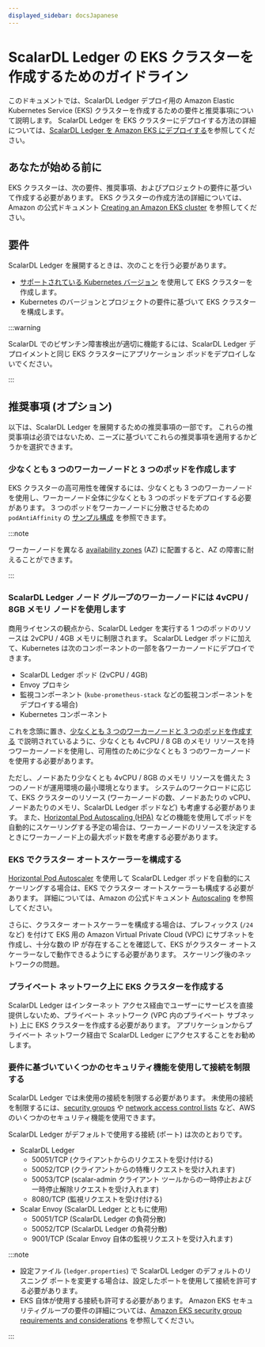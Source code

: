 ```yaml
---
displayed_sidebar: docsJapanese
---
```


# ScalarDL Ledger の EKS クラスターを作成するためのガイドライン


<TranslationBanner />

このドキュメントでは、ScalarDL Ledger デプロイ用の Amazon Elastic Kubernetes Service (EKS) クラスターを作成するための要件と推奨事項について説明します。 ScalarDL Ledger を EKS クラスターにデプロイする方法の詳細については、[ScalarDL Ledger を Amazon EKS にデプロイする](ManualDeploymentGuideScalarDLOnEKS.mdx)を参照してください。

## あなたが始める前に

EKS クラスターは、次の要件、推奨事項、およびプロジェクトの要件に基づいて作成する必要があります。 EKS クラスターの作成方法の詳細については、Amazon の公式ドキュメント [Creating an Amazon EKS cluster](https://docs.aws.amazon.com/eks/latest/userguide/create-cluster.html) を参照してください。

## 要件

ScalarDL Ledger を展開するときは、次のことを行う必要があります。

* [サポートされている Kubernetes バージョン](https://scalardb.scalar-labs.com/docs/latest/requirements/#kubernetes) を使用して EKS クラスターを作成します。
* Kubernetes のバージョンとプロジェクトの要件に基づいて EKS クラスターを構成します。

:::warning

ScalarDL でのビザンチン障害検出が適切に機能するには、ScalarDL Ledger デプロイメントと同じ EKS クラスターにアプリケーション ポッドをデプロイしないでください。

:::

## 推奨事項 (オプション)

以下は、ScalarDL Ledger を展開するための推奨事項の一部です。 これらの推奨事項は必須ではないため、ニーズに基づいてこれらの推奨事項を適用するかどうかを選択できます。

### 少なくとも 3 つのワーカーノードと 3 つのポッドを作成します

EKS クラスターの高可用性を確保するには、少なくとも 3 つのワーカーノードを使用し、ワーカーノード全体に少なくとも 3 つのポッドをデプロイする必要があります。 3 つのポッドをワーカーノードに分散させるための `podAntiAffinity` の [サンプル構成](https://github.com/scalar-labs/scalar-kubernetes/blob/master/conf/scalardl-custom-values.yaml) を参照できます。

:::note

ワーカーノードを異なる [availability zones](https://docs.aws.amazon.com/AWSEC2/latest/UserGuide/using-regions-availability-zones.html) (AZ) に配置すると、AZ の障害に耐えることができます。

:::

### ScalarDL Ledger ノード グループのワーカーノードには 4vCPU / 8GB メモリ ノードを使用します

商用ライセンスの観点から、ScalarDL Ledger を実行する 1 つのポッドのリソースは 2vCPU / 4GB メモリに制限されます。 ScalarDL Ledger ポッドに加えて、Kubernetes は次のコンポーネントの一部を各ワーカーノードにデプロイできます。

* ScalarDL Ledger ポッド (2vCPU / 4GB)
* Envoy プロキシ
* 監視コンポーネント (`kube-prometheus-stack` などの監視コンポーネントをデプロイする場合)
* Kubernetes コンポーネント

これを念頭に置き、[少なくとも 3 つのワーカーノードと 3 つのポッドを作成する](#create-at-least-three-worker-nodes-and-three-pods) で説明されているように、少なくとも 4vCPU / 8 GB のメモリ リソースを持つワーカーノードを使用し、可用性のために少なくとも 3 つのワーカーノードを使用する必要があります。

ただし、ノードあたり少なくとも 4vCPU / 8GB のメモリ リソースを備えた 3 つのノードが運用環境の最小環境となります。 システムのワークロードに応じて、EKS クラスターのリソース (ワーカーノードの数、ノードあたりの vCPU、ノードあたりのメモリ、ScalarDL Ledger ポッドなど) も考慮する必要があります。 また、[Horizontal Pod Autoscaling (HPA)](https://kubernetes.io/docs/tasks/run-application/horizontal-pod-autoscale/) などの機能を使用してポッドを自動的にスケーリングする予定の場合は、ワーカーノードのリソースを決定するときにワーカーノード上の最大ポッド数を考慮する必要があります。

### EKS でクラスター オートスケーラーを構成する

[Horizontal Pod Autoscaler](https://docs.aws.amazon.com/eks/latest/userguide/horizontal-pod-autoscaler.html) を使用して ScalarDL Ledger ポッドを自動的にスケーリングする場合は、EKS でクラスター オートスケーラーも構成する必要があります。 詳細については、Amazon の公式ドキュメント [Autoscaling](https://docs.aws.amazon.com/eks/latest/userguide/autoscaling.html#cluster-autoscaler) を参照してください。

さらに、クラスター オートスケーラーを構成する場合は、プレフィックス (`/24`など) を付けて EKS 用の Amazon Virtual Private Cloud (VPC) にサブネットを作成し、十分な数の IP が存在することを確認して、EKS がクラスター オートスケーラーなしで動作できるようにする必要があります。 スケーリング後のネットワークの問題。

### プライベート ネットワーク上に EKS クラスターを作成する

ScalarDL Ledger はインターネット アクセス経由でユーザーにサービスを直接提供しないため、プライベート ネットワーク (VPC 内のプライベート サブネット) 上に EKS クラスターを作成する必要があります。 アプリケーションからプライベート ネットワーク経由で ScalarDL Ledger にアクセスすることをお勧めします。

### 要件に基づいていくつかのセキュリティ機能を使用して接続を制限する

ScalarDL Ledger では未使用の接続を制限する必要があります。 未使用の接続を制限するには、[security groups](https://docs.aws.amazon.com/vpc/latest/userguide/VPC_SecurityGroups.html) や [network access control lists](https://docs.aws.amazon.com/vpc/latest/userguide/vpc-network-acls.html) など、AWS のいくつかのセキュリティ機能を使用できます。

ScalarDL Ledger がデフォルトで使用する接続 (ポート) は次のとおりです。

* ScalarDL Ledger
  * 50051/TCP (クライアントからのリクエストを受け付ける)
  * 50052/TCP (クライアントからの特権リクエストを受け入れます)
  * 50053/TCP (scalar-admin クライアント ツールからの一時停止および一時停止解除リクエストを受け入れます)
  * 8080/TCP (監視リクエストを受け付ける)
* Scalar Envoy (ScalarDL Ledger とともに使用)
  * 50051/TCP (ScalarDL Ledger の負荷分散)
  * 50052/TCP (ScalarDL Ledger の負荷分散)
  * 9001/TCP (Scalar Envoy 自体の監視リクエストを受け入れます)

:::note

- 設定ファイル (`ledger.properties`) で ScalarDL Ledger のデフォルトのリスニング ポートを変更する場合は、設定したポートを使用して接続を許可する必要があります。
- EKS 自体が使用する接続も許可する必要があります。 Amazon EKS セキュリティグループの要件の詳細については、[Amazon EKS security group requirements and considerations](https://docs.aws.amazon.com/eks/latest/userguide/sec-group-reqs.html) を参照してください。

:::
